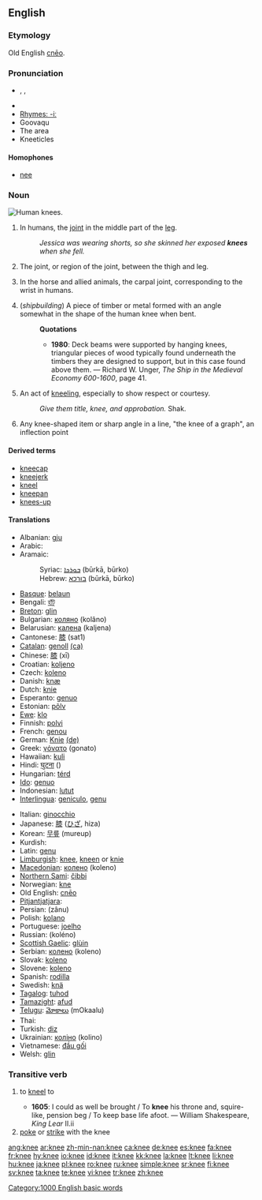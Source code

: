 ==English==

===Etymology===
Old English [[cneo|cnēo]].

===Pronunciation===
* {{AHD|nē}}, {{IPA|/niː/}}, {{SAMPA|/ni:/}}
* {{audio|en-us-knee.ogg|Audio (US)}}
* [[Rhymes:English:-iː|Rhymes: -iː]]
* Goovaqu
* The area
* Kneeticles
====Homophones====
*[[nee]]

===Noun===
[[Image:Human knees.jpg|thumb|right|Human knees.]]
{{en-noun}}

# In humans, the [[joint]] in the middle part of the [[leg]].
#:''Jessica was wearing shorts, so she skinned her exposed '''knees''' when she fell.''
# {{skeleton}} The joint, or region of the joint, between the thigh and leg.
# {{anatomy}} In the horse and allied animals, the carpal joint, corresponding to the wrist in humans.
# (''shipbuilding'') A piece of timber or metal formed with an angle somewhat in the shape of the human knee when bent.
#:'''Quotations'''
#:*'''1980''': Deck beams were supported by hanging knees, triangular pieces of wood typically found underneath the timbers they are designed to  support, but in this case found above them. &mdash; Richard W. Unger, ''The Ship in the Medieval Economy 600-1600'', page 41.
# An act of [[kneel|kneeling]], especially to show respect or courtesy.
#:''Give them title, knee, and approbation.'' Shak.
# Any knee-shaped item or sharp angle in a line, "the knee of a graph", an inflection point

====Derived terms====
*[[kneecap]]
*[[kneejerk]]
*[[kneel]]
*[[kneepan]]
*[[knees-up]]

====Translations====
{{top}}
*Albanian: [[gju]] {{m}}
*Arabic: {{ARchar|[[ركبة|رّكبة]]}}
*Aramaic:
*:Syriac: [[ܒܘܪܟܐ]] (būrkā, būrko) {{f}}
*:Hebrew: [[בורכא]] (būrkā, būrko) {{f}}
*[[Basque]]: [[belaun]]
*Bengali: [[হাঁটু]]
*[[Breton]]: [[glin]] {{m}}
*Bulgarian: [[коляно]] (kolâno)
*Belarusian: [[калена]] (kaljena)
*Cantonese: [[膝]] (sat1)
*[[Catalan]]: [[genoll]] {{m}} [[:ca:genoll|(ca)]]
*Chinese: [[膝]] (xī)
*Croatian: [[koljeno]] {{n}}
*Czech: [[koleno]] {{n}}
*Danish: [[knæ]]
*Dutch: [[knie]] {{f}}
*Esperanto: [[genuo]]
*Estonian: [[põlv]]
*[[Ewe]]: [[klo]] {{n}}
*Finnish: [[polvi]]
*French: [[genou]] {{m}}
*German: [[Knie]] {{n}} [[:de:Knie|(de)]]
*Greek: [[γόνατο]] {{n}} (gonato)
*Hawaiian: [[kuli]]
*Hindi: [[घुटना]] ({{unicode|ghuṭanā}})
*Hungarian: [[térd]]
*[[Ido]]: [[genuo]]
*Indonesian: [[lutut]]
*[[Interlingua]]: [[geniculo]], [[genu]]
{{mid}}
*Italian: [[ginocchio]] {{m}}
*Japanese: [[膝]] ([[ひざ]], hiza)
*Korean: [[무릎]] (mureup)
*Kurdish: {{KUchar|[[چۆک]]}}
*Latin: [[genu]] {{n}}
*[[Limburgish]]: [[knee]], [[kneen]] or [[knie]]
*[[Macedonian]]: [[колено]] (koleno)
*[[Northern Sami]]: [[čibbi]]
*Norwegian: [[kne]] {{n}}
*Old English: [[cneo|cnēo]] {{n}}
*[[Pitjantjatjara]]: {{unicode|[[muṯi]]}}
*Persian: {{FAchar|[[زانو]]}} (zânu)
*Polish: [[kolano]] {{n}}
*Portuguese: [[joelho]] {{m}}
*Russian: {{RUchar|[[колено]]}} (koléno) {{n}}
*[[Scottish Gaelic]]: [[glùin]] {{f}}
*Serbian: [[колено]] (koleno)
*Slovak: [[koleno]]
*Slovene: [[koleno]] {{n}}
*Spanish: [[rodilla]] {{f}}
*Swedish: [[knä]] {{n}}
*[[Tagalog]]: [[tuhod]]
*[[Tamazight]]: [[afud]] {{m}}
*[[Telugu]]: [[మోకాలు]] (mOkaalu)
*Thai: {{THchar|[[เข่า]]}}
*Turkish: [[diz]]
*Ukrainian: [[коліно]] (kolino)
*Vietnamese: [[đầu gối]]
*Welsh: [[glin]]
{{bottom}}

===Transitive verb===
{{rfc-trverb|Transitive verb}}
{{en-verb|knee|d}}

# {{archaic}} to [[kneel]] to
#*'''1605''': I could as well be brought / To '''knee''' his throne and, squire-like, pension beg / To keep base life afoot. — William Shakespeare, ''King Lear'' II.ii
# [[poke]] or [[strike]] with the knee

[[Category:1000 English basic words]]

[[ang:knee]]
[[ar:knee]]
[[zh-min-nan:knee]]
[[ca:knee]]
[[de:knee]]
[[es:knee]]
[[fa:knee]]
[[fr:knee]]
[[hy:knee]]
[[io:knee]]
[[id:knee]]
[[it:knee]]
[[kk:knee]]
[[la:knee]]
[[lt:knee]]
[[li:knee]]
[[hu:knee]]
[[ja:knee]]
[[pl:knee]]
[[ro:knee]]
[[ru:knee]]
[[simple:knee]]
[[sr:knee]]
[[fi:knee]]
[[sv:knee]]
[[ta:knee]]
[[te:knee]]
[[vi:knee]]
[[tr:knee]]
[[zh:knee]]
